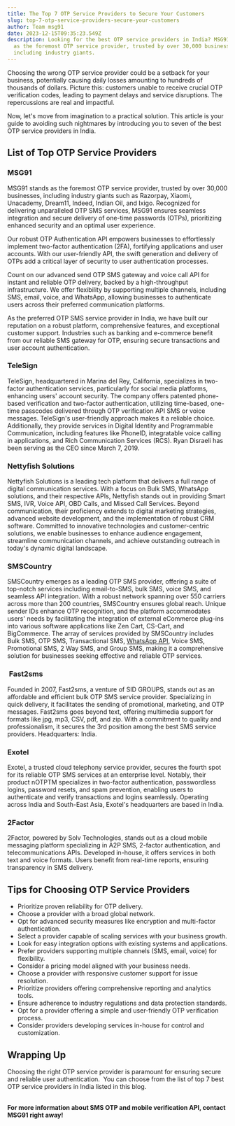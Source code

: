 ```yaml
---
title: The Top 7 OTP Service Providers to Secure Your Customers
slug: top-7-otp-service-providers-secure-your-customers
author: Team msg91
date: 2023-12-15T09:35:23.549Z
description: Looking for the best OTP service providers in India? MSG91 stands
  as the foremost OTP service provider, trusted by over 30,000 businesses,
  including industry giants.
---
```

Choosing the wrong OTP service provider could be a setback for your business, potentially causing daily losses amounting to hundreds of thousands of dollars. Picture this: customers unable to receive crucial OTP verification codes, leading to payment delays and service disruptions. The repercussions are real and impactful.

Now, let's move from imagination to a practical solution. This article is your guide to avoiding such nightmares by introducing you to seven of the best OTP service providers in India. 

## List of Top OTP Service Providers

### MSG91



MSG91 stands as the foremost OTP service provider, trusted by over 30,000 businesses, including industry giants such as Razorpay, Xiaomi, Unacademy, Dream11, Indeed, Indian Oil, and Ixigo. Recognized for delivering unparalleled OTP SMS services, MSG91 ensures seamless integration and secure delivery of one-time passwords (OTPs), prioritizing enhanced security and an optimal user experience.

Our robust OTP Authentication API empowers businesses to effortlessly implement two-factor authentication (2FA), fortifying applications and user accounts. With our user-friendly API, the swift generation and delivery of OTPs add a critical layer of security to user authentication processes.

Count on our advanced send OTP SMS gateway and voice call API for instant and reliable OTP delivery, backed by a high-throughput infrastructure. We offer flexibility by supporting multiple channels, including SMS, email, voice, and WhatsApp, allowing businesses to authenticate users across their preferred communication platforms.

As the preferred OTP SMS service provider in India, we have built our reputation on a robust platform, comprehensive features, and exceptional customer support. Industries such as banking and e-commerce benefit from our reliable SMS gateway for OTP, ensuring secure transactions and user account authentication.

### TeleSign

TeleSign, headquartered in Marina del Rey, California, specializes in two-factor authentication services, particularly for social media platforms, enhancing users' account security. The company offers patented phone-based verification and two-factor authentication, utilizing time-based, one-time passcodes delivered through OTP verification API SMS or voice messages. TeleSign's user-friendly approach makes it a reliable choice. Additionally, they provide services in Digital Identity and Programmable Communication, including features like PhoneID, integratable voice calling in applications, and Rich Communication Services (RCS). Ryan Disraeli has been serving as the CEO since March 7, 2019.

### Nettyfish Solutions

Nettyfish Solutions is a leading tech platform that delivers a full range of digital communication services. With a focus on Bulk SMS, WhatsApp solutions, and their respective APIs, Nettyfish stands out in providing Smart SMS, IVR, Voice API, OBD Calls, and Missed Call Services. Beyond communication, their proficiency extends to digital marketing strategies, advanced website development, and the implementation of robust CRM software. Committed to innovative technologies and customer-centric solutions, we enable businesses to enhance audience engagement, streamline communication channels, and achieve outstanding outreach in today's dynamic digital landscape.

### SMSCountry

SMSCountry emerges as a leading OTP SMS provider, offering a suite of top-notch services including email-to-SMS, bulk SMS, voice SMS, and seamless API integration. With a robust network spanning over 550 carriers across more than 200 countries, SMSCountry ensures global reach. Unique sender IDs enhance OTP recognition, and the platform accommodates users' needs by facilitating the integration of external eCommerce plug-ins into various software applications like Zen Cart, CS-Cart, and BigCommerce. The array of services provided by SMSCountry includes Bulk SMS, OTP SMS, Transactional SMS, [WhatsApp API](https://msg91.com/whatsapp), Voice SMS, Promotional SMS, 2 Way SMS, and Group SMS, making it a comprehensive solution for businesses seeking effective and reliable OTP services.

###  Fast2sms

Founded in 2007, Fast2sms, a venture of SID GROUPS, stands out as an affordable and efficient bulk OTP SMS service provider. Specializing in quick delivery, it facilitates the sending of promotional, marketing, and OTP messages. Fast2sms goes beyond text, offering multimedia support for formats like jpg, mp3, CSV, pdf, and zip. With a commitment to quality and professionalism, it secures the 3rd position among the best SMS service providers. Headquarters: India.

### Exotel

Exotel, a trusted cloud telephony service provider, secures the fourth spot for its reliable OTP SMS services at an enterprise level. Notably, their product nOTPTM specializes in two-factor authentication, passwordless logins, password resets, and spam prevention, enabling users to authenticate and verify transactions and logins seamlessly. Operating across India and South-East Asia, Exotel's headquarters are based in India.

### 2Factor

2Factor, powered by Solv Technologies, stands out as a cloud mobile messaging platform specializing in A2P SMS, 2-factor authentication, and telecommunications APIs. Developed in-house, it offers services in both text and voice formats. Users benefit from real-time reports, ensuring transparency in SMS delivery.

## Tips for Choosing OTP Service Providers

* Prioritize proven reliability for OTP delivery.
* Choose a provider with a broad global network.
* Opt for advanced security measures like encryption and multi-factor authentication.
* Select a provider capable of scaling services with your business growth.
* Look for easy integration options with existing systems and applications.
* Prefer providers supporting multiple channels (SMS, email, voice) for flexibility.
* Consider a pricing model aligned with your business needs.
* Choose a provider with responsive customer support for issue resolution.
* Prioritize providers offering comprehensive reporting and analytics tools.
* Ensure adherence to industry regulations and data protection standards.
* Opt for a provider offering a simple and user-friendly OTP verification process.
* Consider providers developing services in-house for control and customization.

## Wrapping Up 

Choosing the right OTP service provider is paramount for ensuring secure and reliable user authentication.  You can choose from the list of top 7 best OTP service providers in India listed in this blog. 

**\
For more information about SMS OTP and mobile verification API, contact MSG91 right away!**